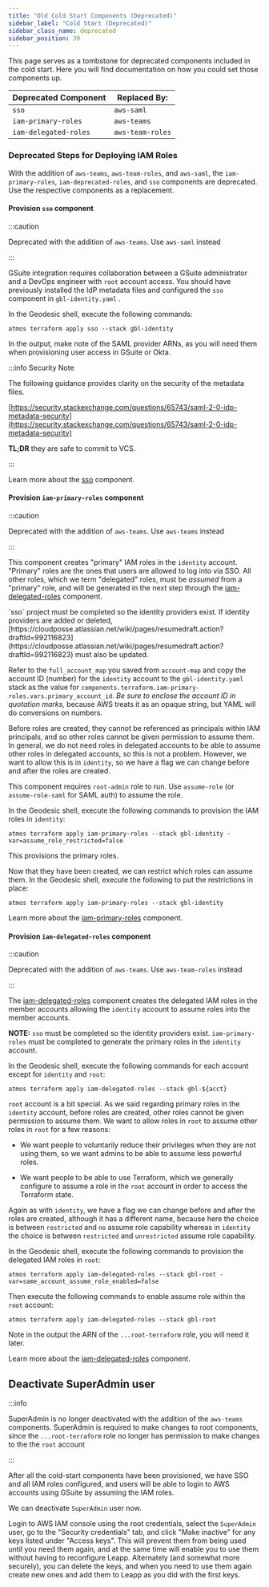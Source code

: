 ```yaml
---
title: "Old Cold Start Components (Deprecated)"
sidebar_label: "Cold Start (Deprecated)"
sidebar_class_name: deprecated
sidebar_position: 39
---
```


This page serves as a tombstone for deprecated components included in the cold start. Here you will find documentation on how you could set those components up.

| **Deprecated Component** | **Replaced By:** |
| ------------------------ | ---------------- |
| `sso`                    | `aws-saml`       |
| `iam-primary-roles`      | `aws-teams`      |
| `iam-delegated-roles`    | `aws-team-roles` |

### Deprecated Steps for Deploying IAM Roles

With the addition of `aws-teams`, `aws-team-roles`, and `aws-saml`, the `iam-primary-roles`, `iam-deprecated-roles`, and
`sso` components are deprecated. Use the respective components as a replacement.

#### Provision `sso` component

:::caution

Deprecated with the addition of `aws-teams`. Use `aws-saml` instead

:::

GSuite integration requires collaboration between a GSuite administrator and a DevOps engineer with `root` account
access. You should have previously installed the IdP metadata files and configured the `sso` component in
`gbl-identity.yaml` .

In the Geodesic shell, execute the following commands:

```
atmos terraform apply sso --stack gbl-identity
```

In the output, make note of the SAML provider ARNs, as you will need them when provisioning user access in GSuite or
Okta.

:::info Security Note

The following guidance provides clarity on the security of the metadata files.

[https://security.stackexchange.com/questions/65743/saml-2-0-idp-metadata-security](https://security.stackexchange.com/questions/65743/saml-2-0-idp-metadata-security)

**TL;DR** they are safe to commit to VCS.

:::

Learn more about the [sso](/components/library/aws/aws-sso/) component.

#### Provision `iam-primary-roles` component

:::caution

Deprecated with the addition of `aws-teams`. Use `aws-teams` instead

:::

This component creates "primary" IAM roles in the `identity` account. "Primary" roles are the ones that users are
allowed to log into via SSO. All other roles, which we term "delegated" roles, must be _assumed_ from a "primary" role,
and will be generated in the next step through the
[iam-delegated-roles](https://github.com/cloudposse/terraform-aws-components/tree/main/deprecated/iam-delegated-roles)
component.

<Note>
`sso` project must be completed so the identity providers exist. If identity providers are added or deleted,
[https://cloudposse.atlassian.net/wiki/pages/resumedraft.action?draftId=992116823](https://cloudposse.atlassian.net/wiki/pages/resumedraft.action?draftId=992116823) must also be updated.
</Note>

Refer to the `full_account_map` you saved from `account-map` and copy the account ID (number) for the `identity` account
to the `gbl-identity.yaml` stack as the value for `components.terraform.iam-primary-roles.vars.primary_account_id`. _Be
sure to enclose the account ID in quotation marks,_ because AWS treats it as an opaque string, but YAML will do
conversions on numbers.

Before roles are created, they cannot be referenced as principals within IAM principals, and so other roles cannot be
given permission to assume them. In general, we do not need roles in delegated accounts to be able to assume other roles
in delegated accounts, so this is not a problem. However, we want to allow this is in `identity`, so we have a flag we
can change before and after the roles are created.

This component requires `root-admin` role to run. Use `assume-role` (or `assume-role-saml` for SAML auth) to assume the
role.

In the Geodesic shell, execute the following commands to provision the IAM roles in `identity`:

```
atmos terraform apply iam-primary-roles --stack gbl-identity -var=assume_role_restricted=false
```

This provisions the primary roles.

Now that they have been created, we can restrict which roles can assume them. In the Geodesic shell, execute the
following to put the restrictions in place:

```
atmos terraform apply iam-primary-roles --stack gbl-identity
```

Learn more about the
[iam-primary-roles](https://github.com/cloudposse/terraform-aws-components/tree/main/deprecated/iam-primary-roles)
component.

#### Provision `iam-delegated-roles` component

:::caution

Deprecated with the addition of `aws-teams`. Use `aws-team-roles` instead

:::

The
[iam-delegated-roles](https://github.com/cloudposse/terraform-aws-components/tree/main/deprecated/iam-delegated-roles)
component creates the delegated IAM roles in the member accounts allowing the `identity` account to assume roles into
the member accounts.

**NOTE:** `sso` must be completed so the identity providers exist. `iam-primary-roles` must be completed to generate the
primary roles in the `identity` account.

In the Geodesic shell, execute the following commands for each account except for `identity` and `root`:

```
atmos terraform apply iam-delegated-roles --stack gbl-${acct}
```

`root` account is a bit special. As we said regarding primary roles in the `identity` account, before roles are created,
other roles cannot be given permission to assume them. We want to allow roles in `root` to assume other roles in `root`
for a few reasons:

- We want people to voluntarily reduce their privileges when they are not using them, so we want admins to be able to
  assume less powerful roles.

- We want people to be able to use Terraform, which we generally configure to assume a role in the `root` account in
  order to access the Terraform state.

Again as with `identity`, we have a flag we can change before and after the roles are created, although it has a
different name, because here the choice is between `restricted` and `no` assume role capability whereas in `identity`
the choice is between `restricted` and `unrestricted` assume role capability.

In the Geodesic shell, execute the following commands to provision the delegated IAM roles in `root`:

```
atmos terraform apply iam-delegated-roles --stack gbl-root -var=same_account_assume_role_enabled=false
```

Then execute the following commands to enable assume role within the `root` account:

```
atmos terraform apply iam-delegated-roles --stack gbl-root
```

Note in the output the ARN of the `...root-terraform` role, you will need it later.

Learn more about the
[iam-delegated-roles](https://github.com/cloudposse/terraform-aws-components/tree/main/deprecated/iam-delegated-roles)
component.

## Deactivate SuperAdmin user

:::info

SuperAdmin is no longer deactivated with the addition of the `aws-teams` components. SuperAdmin is required to make
changes to root components, since the `...root-terraform` role no longer has permission to make changes to the the
`root` account

:::

After all the cold-start components have been provisioned, we have SSO and all IAM roles configured, and users will be
able to login to AWS accounts using GSuite by assuming the IAM roles.

We can deactivate `SuperAdmin` user now.

Login to AWS IAM console using the root credentials, select the `SuperAdmin` user, go to the "Security credentials" tab,
and click "Make inactive" for any keys listed under "Access keys". This will prevent them from being used until you need
them again, and at the same time will enable you to use them without having to reconfigure Leapp. Alternately (and
somewhat more securely), you can delete the keys, and when you need to use them again create new ones and add them to
Leapp as you did with the first keys.
